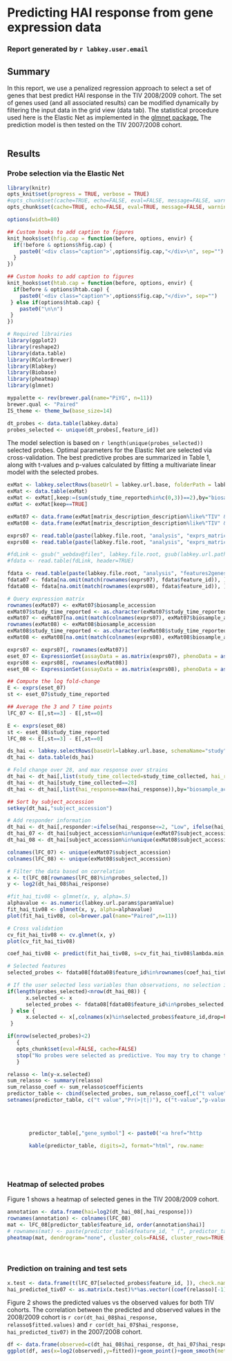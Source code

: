 <link rel="stylesheet" type="text/css" href="https://ajax.aspnetcdn.com/ajax/jquery.dataTables/1.9.4/css/jquery.dataTables.css">


<style type="text/css">

#fw_container { width: 80%; margin: 0 auto; }

.caption {
   font-weight:bold;
   font-size:100%;
   text-align:center;
}

.knitr_table {
   margin: 0px auto; 
}

.knitr_table table { 
   border-collapse:collapse; 	border-spacing:0px; margin:0px;
}
.knitr_table th { 
   padding:5px; font-weight:bold; background-color:#ccc;
}
.knitr_table td { 
   padding:5px;
}
.knitr_table tr:nth-child(odd) { 
   background-color:#fff; 
}
.knitr_table tr:nth-child(even) { 
   background-color:#eee; 
}
</style>


# Predicting HAI response from gene expression data
### Report generated by `r labkey.user.email`
## Summary

In this report, we use a penalized regression approach to select a set of genes that best predict HAI response in the TIV 2008/2009 cohort. The set of genes used (and all associated results) can be modified dynamically by filtering the input data in the grid view (data tab). The statistical procedure used here is the Elastic Net as implemented in the <a href="http://cran.r-project.org/web/packages/glmnet/index.html" target="_blank">glmnet package.</a> The prediction model is then tested on the TIV 2007/2008 cohort.
<br />
<br />

## Results
### Probe selection via the Elastic Net
```r
library(knitr)
opts_knit$set(progress = TRUE, verbose = TRUE)
#opts_chunk$set(cache=TRUE, echo=FALSE, eval=FALSE, message=FALSE, warning=FALSE, error=TRUE, dev="png", dev.args=list(bg="transparent"), out.width="900px", fig.width=10, fig.height=6, dpi=150, fig.align="center", autodep=TRUE, use.highlight=TRUE)
opts_chunk$set(cache=TRUE, echo=FALSE, eval=TRUE, message=FALSE, warning=FALSE, error=TRUE, fig.width=8, fig.height=4, dpi=100, fig.align="center")

options(width=80)

## Custom hooks to add caption to figures
knit_hooks$set(hfig.cap = function(before, options, envir) {
  if(!before & options$hfig.cap) {
    paste0('<div class="caption">',options$fig.cap,"</div>\n", sep="")
  }
})

## Custom hooks to add caption to figures
knit_hooks$set(htab.cap = function(before, options, envir) {
  if(before & options$htab.cap) {
    paste0('<div class="caption">',options$fig.cap,"</div>", sep="")
 } else if(options$htab.cap) {
    paste0("\n\n")
 }
})
```


```r
# Required librairies
library(ggplot2)
library(reshape2)
library(data.table)
library(RColorBrewer)
library(Rlabkey)
library(Biobase)
library(pheatmap)
library(glmnet)
```

```r
mypalette <- rev(brewer.pal(name="PiYG", n=11))
brewer.qual <- "Paired"
IS_theme <- theme_bw(base_size=14)
```

```r
dt_probes <- data.table(labkey.data)
probes_selected <- unique(dt_probes[,feature_id]) 
```

The model selection is based on `r length(unique(probes_selected))` selected probes. Optimal parameters for the Elastic Net are selected via cross-validation.
The best predictive probes are summarized in Table 1, along with t-values and p-values calculated by fitting a multivariate linear model with the selected probes.

```r
exMat <- labkey.selectRows(baseUrl = labkey.url.base, folderPath = labkey.url.path, schemaName = "study", queryName = "gene_expression_matrices", colNameOpt="rname")
exMat <- data.table(exMat)
exMat <- exMat[,keep:=(sum(study_time_reported%in%c(0,3))==2),by="biosample_accession_name,subject_accession"]
exMat <- exMat[keep==TRUE]

exMat07 <- data.frame(exMat[matrix_description_description%like%"TIV" & matrix_description_description%like%"2007"])
exMat08 <- data.frame(exMat[matrix_description_description%like%"TIV" & matrix_description_description%like%"2009"])

exprs07 <- read.table(paste(labkey.file.root, "analysis", "exprs_matrices", unique(exMat07$file_info_name), sep="/"))
exprs08 <- read.table(paste(labkey.file.root, "analysis", "exprs_matrices", unique(exMat08$file_info_name), sep="/"))
```

```r
#fdLink <- gsub("_webdav@files", labkey.file.root, gsub(labkey.url.path,  "", gsub(labkey.url.base,  "", URLdecode(unique(exMat$feature_mapping_file_link_download_link)))))
#fdata <- read.table(fdLink, header=TRUE)

fdata <- read.table(paste(labkey.file.root, "analysis", "features2genes", unique(exMat$feature_mapping_file), sep="/"))
fdata07 <- fdata[na.omit(match(rownames(exprs07), fdata$feature_id)), ]
fdata08 <- fdata[na.omit(match(rownames(exprs08), fdata$feature_id)), ]
```

```r
# Query expression matrix
rownames(exMat07) <- exMat07$biosample_accession
exMat07$study_time_reported <- as.character(exMat07$study_time_reported)
exMat07 <- exMat07[na.omit(match(colnames(exprs07), exMat07$biosample_accession)),]
rownames(exMat08) <- exMat08$biosample_accession
exMat08$study_time_reported <- as.character(exMat08$study_time_reported)
exMat08 <- exMat08[na.omit(match(colnames(exprs08), exMat08$biosample_accession)),]
```

```r
exprs07 <- exprs07[, rownames(exMat07)]
eset_07 <- ExpressionSet(assayData = as.matrix(exprs07), phenoData = as(exMat07, "AnnotatedDataFrame"), featureData = as(fdata07, "AnnotatedDataFrame"))
exprs08 <- exprs08[, rownames(exMat08)]
eset_08 <- ExpressionSet(assayData = as.matrix(exprs08), phenoData = as(exMat08, "AnnotatedDataFrame"), featureData = as(fdata08, "AnnotatedDataFrame"))
```

```r
## Compute the log fold-change
E <- exprs(eset_07)
st <- eset_07$study_time_reported

## Average the 3 and 7 time points
lFC_07 <- E[,st==3] - E[,st==0]

E <- exprs(eset_08)
st <- eset_08$study_time_reported
lFC_08 <- E[,st==3] - E[,st==0]
```

```r
ds_hai <- labkey.selectRows(baseUrl=labkey.url.base, schemaName="study", folderPath=labkey.url.path, queryName ="hai", colNameOpt='rname')
dt_hai <- data.table(ds_hai)

# Fold change over 28, and max response over strains
dt_hai <- dt_hai[,list(study_time_collected=study_time_collected, hai_response=value_reported/value_reported[study_time_collected==0]),by="virus_strain,biosample_accession_name,subject_accession"]
dt_hai <- dt_hai[study_time_collected==28]
dt_hai <- dt_hai[,list(hai_response=max(hai_response)),by="biosample_accession_name,subject_accession"]

## Sort by subject_accession
setkey(dt_hai,"subject_accession")

# Add responder information
dt_hai <- dt_hai[,responder:=ifelse(hai_response<=2, "Low", ifelse(hai_response>=4, "High", "Medium"))]
dt_hai_07 <- dt_hai[subject_accession%in%unique(exMat07$subject_accession) & biosample_accession_name%like%"2007"]
dt_hai_08 <- dt_hai[subject_accession%in%unique(exMat08$subject_accession) & biosample_accession_name%like%"2008"]
```

```r
colnames(lFC_07) <- unique(exMat07$subject_accession)
colnames(lFC_08) <- unique(exMat08$subject_accession)
```

```r
# Filter the data based on correlation
x <- t(lFC_08[rownames(lFC_08)%in%probes_selected,])
y <- log2(dt_hai_08$hai_response)

#fit_hai_tiv08 <- glmnet(x, y, alpha=.5)
alphavalue <- as.numeric(labkey.url.params$paramValue)
fit_hai_tiv08 <- glmnet(x, y, alpha=alphavalue)
plot(fit_hai_tiv08, col=brewer.pal(name="Paired",n=11))
```
```r
# Cross validation
cv_fit_hai_tiv08 <- cv.glmnet(x, y)
plot(cv_fit_hai_tiv08)
```

```r
coef_hai_tiv08 <- predict(fit_hai_tiv08, s=cv_fit_hai_tiv08$lambda.min, type="coefficients")

# Selected features
selected_probes <- fdata08[fdata08$feature_id%in%rownames(coef_hai_tiv08)[coef_hai_tiv08[,1]>0],,drop=FALSE]

# If the user selected less variables than observations, no selection is done
if(length(probes_selected)<nrow(dt_hai_08)) {
      x.selected <- x
      selected_probes <- fdata08[fdata08$feature_id%in%probes_selected,]
 } else {
      x.selected <- x[,colnames(x)%in%selected_probes$feature_id,drop=FALSE]
 }

if(nrow(selected_probes)<2)
   {
   opts_chunk$set(eval=FALSE, cache=FALSE)
   stop("No probes were selected as predictive. You may try to change the filtering criteria.")
   }

relasso <- lm(y~x.selected)
sum_relasso <- summary(relasso)
sum_relasso_coef <- sum_relasso$coefficients
predictor_table <- cbind(selected_probes, sum_relasso_coef[,c("t value","Pr(>|t|)")][-1,])
setnames(predictor_table, c("t value","Pr(>|t|)"), c("t-value","p-value"))
```

<br/>
<br/>
   
<div id="fw_container">
```r
predictor_table[,"gene_symbol"] <- paste0('<a href="http://www.genenames.org/cgi-bin/quick_search.pl?.cgifields=type&type=equal&num=50&search=', gsub(";","+",predictor_table[,"gene_symbol"]),'&submit=Submit" target="_blank">', predictor_table[,"gene_symbol"], '</a>')

kable(predictor_table, digits=2, format="html", row.names=FALSE, table.attr='id="res_table"')
```
</div>

<br />
<br />
   
<h3> Heatmap of selected probes </h3>

Figure 1 shows a heatmap of selected genes in the TIV 2008/2009 cohort.


```r
annotation <- data.frame(hai=log2(dt_hai_08[,hai_response])) 
rownames(annotation) <- colnames(lFC_08)
mat <- lFC_08[predictor_table$feature_id, order(annotation$hai)]
# rownames(mat) <- paste(predictor_table$feature_id, " (", predictor_table$gene_symbol, ")",sep="")
pheatmap(mat, dendrogram="none", cluster_cols=FALSE, cluster_rows=TRUE, breaks = seq(-1, 1, length.out = length(mypalette) + 1), show_rownames=TRUE, show_colnames=FALSE, scale="none",cluster_method="ward",cluster_distance="correlation",color=mypalette, annotation=annotation, annotation_colors=list(hai=grey(10:0/10)))
```
<br />

### Prediction on training and test sets

```r
x.test <- data.frame(t(lFC_07[selected_probes$feature_id, ]), check.names=FALSE)
hai_predicted_tiv07 <- as.matrix(x.test)%*%as.vector((coef(relasso)[-1]))+coef(relasso)[1]
```
Figure 2 shows the predicted values vs the observed values for both TIV cohorts. The correlation between the predicted and observed values in the 2008/2009 cohort is `r cor(dt_hai_08$hai_response, relasso$fitted.values)` and `r cor(dt_hai_07$hai_response, hai_predicted_tiv07)` in the 2007/2008 cohort.

```r
df <- data.frame(observed=c(dt_hai_08$hai_response, dt_hai_07$hai_response), fitted=c(relasso$fitted.values, hai_predicted_tiv07), cohort=c(rep("a) TIV 08 (Training)", length(dt_hai_08$hai_response)), rep("b) TIV 07 (Test)",length(dt_hai_07$hai_response))))
ggplot(df, aes(x=log2(observed),y=fitted))+geom_point()+geom_smooth(method="lm")+IS_theme+facet_wrap(~cohort, scale="free") + xlab("Observed (log2) HAI response") + ylab("Predicted (log2) HAI response")
```
   
   
<script type="text/javascript" charset="utf-8">
var init = function() {
$(document).ready(function() {

$('#res_table').dataTable();
} );
// hljs.initHighlighting();
}

LABKEY.requiresScript([
   'https://ajax.aspnetcdn.com/ajax/jquery/jquery-1.9.0.min.js',
   'https://ajax.aspnetcdn.com/ajax/jquery.dataTables/1.9.4/jquery.dataTables.min.js'], 
                      true, init, this, true);
</script>
